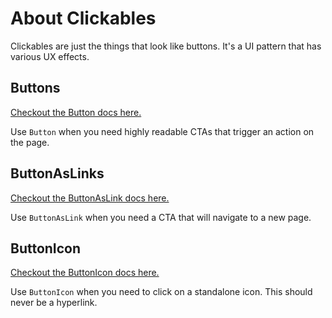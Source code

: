 

<Meta title="Clickable/About" />

# About Clickables

Clickables are just the things that look like buttons. It's a UI pattern that has various UX effects.

## Buttons

[Checkout the Button docs here.](/docs/clickable-button--docs)

Use `Button` when you need highly readable CTAs that trigger an action on the page.

<Canvas sourceState="hidden" of={ButtonVariations} />

## ButtonAsLinks

[Checkout the ButtonAsLink docs here.](/docs/clickable-buttonaslink--docs)

Use `ButtonAsLink` when you need a CTA that will navigate to a new page.

<Canvas sourceState="hidden" of={ButtonAsLinkVariations} />

## ButtonIcon

[Checkout the ButtonIcon docs here.](/docs/clickable-buttonicon--docs)

Use `ButtonIcon` when you need to click on a standalone icon. This should never be a hyperlink.

<Canvas sourceState="hidden" of={ButtonIconVariations} />
